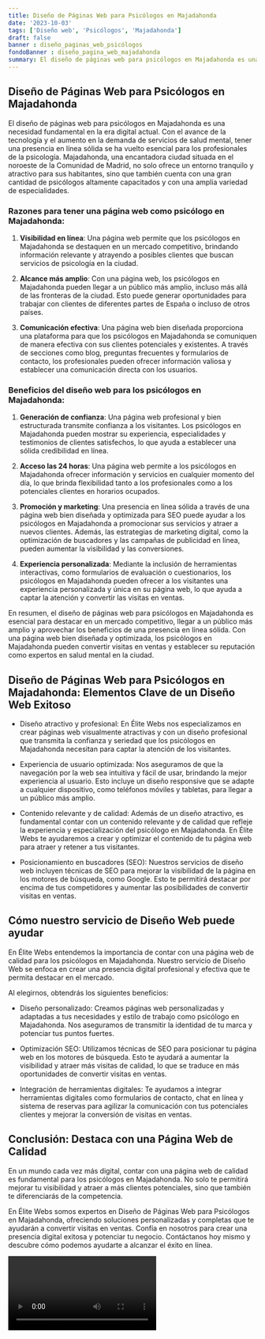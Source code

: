 ```yaml
---
title: Diseño de Páginas Web para Psicólogos en Majadahonda
date: '2023-10-03'
tags: ['Diseño web', 'Psicólogos', 'Majadahonda']
draft: false
banner : diseño_paginas_web_psicólogos
fondoBanner : diseño_pagina_web_majadahonda
summary: El diseño de páginas web para psicólogos en Majadahonda es una necesidad fundamental en la era digital actual. Con el avance de la tecnología y el aumento en la demanda de servicios de salud mental, tener una presencia en línea sólida se ha vuelto esencial para los profesionales de la psicología. Majadahonda, una encantadora ciudad situada en el noroeste de la Comunidad de Madrid, no solo ofrece un entorno tranquilo y atractivo para sus habitantes, sino que también cuenta con una gran cantidad de psicólogos altamente capacitados y con una amplia variedad de especialidades.
---
```


## Diseño de Páginas Web para Psicólogos en Majadahonda

El diseño de páginas web para psicólogos en Majadahonda es una necesidad fundamental en la era digital actual. Con el avance de la tecnología y el aumento en la demanda de servicios de salud mental, tener una presencia en línea sólida se ha vuelto esencial para los profesionales de la psicología. Majadahonda, una encantadora ciudad situada en el noroeste de la Comunidad de Madrid, no solo ofrece un entorno tranquilo y atractivo para sus habitantes, sino que también cuenta con una gran cantidad de psicólogos altamente capacitados y con una amplia variedad de especialidades.

### Razones para tener una página web como psicólogo en Majadahonda:

1. **Visibilidad en línea**: Una página web permite que los psicólogos en Majadahonda se destaquen en un mercado competitivo, brindando información relevante y atrayendo a posibles clientes que buscan servicios de psicología en la ciudad.

2. **Alcance más amplio**: Con una página web, los psicólogos en Majadahonda pueden llegar a un público más amplio, incluso más allá de las fronteras de la ciudad. Esto puede generar oportunidades para trabajar con clientes de diferentes partes de España o incluso de otros países.

3. **Comunicación efectiva**: Una página web bien diseñada proporciona una plataforma para que los psicólogos en Majadahonda se comuniquen de manera efectiva con sus clientes potenciales y existentes. A través de secciones como blog, preguntas frecuentes y formularios de contacto, los profesionales pueden ofrecer información valiosa y establecer una comunicación directa con los usuarios.

### Beneficios del diseño web para los psicólogos en Majadahonda:

1. **Generación de confianza**: Una página web profesional y bien estructurada transmite confianza a los visitantes. Los psicólogos en Majadahonda pueden mostrar su experiencia, especialidades y testimonios de clientes satisfechos, lo que ayuda a establecer una sólida credibilidad en línea.

2. **Acceso las 24 horas**: Una página web permite a los psicólogos en Majadahonda ofrecer información y servicios en cualquier momento del día, lo que brinda flexibilidad tanto a los profesionales como a los potenciales clientes en horarios ocupados.

3. **Promoción y marketing**: Una presencia en línea sólida a través de una página web bien diseñada y optimizada para SEO puede ayudar a los psicólogos en Majadahonda a promocionar sus servicios y atraer a nuevos clientes. Además, las estrategias de marketing digital, como la optimización de buscadores y las campañas de publicidad en línea, pueden aumentar la visibilidad y las conversiones.

4. **Experiencia personalizada**: Mediante la inclusión de herramientas interactivas, como formularios de evaluación o cuestionarios, los psicólogos en Majadahonda pueden ofrecer a los visitantes una experiencia personalizada y única en su página web, lo que ayuda a captar la atención y convertir las visitas en ventas.

En resumen, el diseño de páginas web para psicólogos en Majadahonda es esencial para destacar en un mercado competitivo, llegar a un público más amplio y aprovechar los beneficios de una presencia en línea sólida. Con una página web bien diseñada y optimizada, los psicólogos en Majadahonda pueden convertir visitas en ventas y establecer su reputación como expertos en salud mental en la ciudad.

<GifSeo />

<Cta />

## Diseño de Páginas Web para Psicólogos en Majadahonda: Elementos Clave de un Diseño Web Exitoso

- Diseño atractivo y profesional: En Élite Webs nos especializamos en crear páginas web visualmente atractivas y con un diseño profesional que transmita la confianza y seriedad que los psicólogos en Majadahonda necesitan para captar la atención de los visitantes.

- Experiencia de usuario optimizada: Nos aseguramos de que la navegación por la web sea intuitiva y fácil de usar, brindando la mejor experiencia al usuario. Esto incluye un diseño responsive que se adapte a cualquier dispositivo, como teléfonos móviles y tabletas, para llegar a un público más amplio.

- Contenido relevante y de calidad: Además de un diseño atractivo, es fundamental contar con un contenido relevante y de calidad que refleje la experiencia y especialización del psicólogo en Majadahonda. En Élite Webs te ayudaremos a crear y optimizar el contenido de tu página web para atraer y retener a tus visitantes.

- Posicionamiento en buscadores (SEO): Nuestros servicios de diseño web incluyen técnicas de SEO para mejorar la visibilidad de la página en los motores de búsqueda, como Google. Esto te permitirá destacar por encima de tus competidores y aumentar las posibilidades de convertir visitas en ventas.

## Cómo nuestro servicio de Diseño Web puede ayudar

En Élite Webs entendemos la importancia de contar con una página web de calidad para los psicólogos en Majadahonda. Nuestro servicio de Diseño Web se enfoca en crear una presencia digital profesional y efectiva que te permita destacar en el mercado.

Al elegirnos, obtendrás los siguientes beneficios:

- Diseño personalizado: Creamos páginas web personalizadas y adaptadas a tus necesidades y estilo de trabajo como psicólogo en Majadahonda. Nos aseguramos de transmitir la identidad de tu marca y potenciar tus puntos fuertes.

- Optimización SEO: Utilizamos técnicas de SEO para posicionar tu página web en los motores de búsqueda. Esto te ayudará a aumentar la visibilidad y atraer más visitas de calidad, lo que se traduce en más oportunidades de convertir visitas en ventas.

- Integración de herramientas digitales: Te ayudamos a integrar herramientas digitales como formularios de contacto, chat en línea y sistema de reservas para agilizar la comunicación con tus potenciales clientes y mejorar la conversión de visitas en ventas.

## Conclusión: Destaca con una Página Web de Calidad

En un mundo cada vez más digital, contar con una página web de calidad es fundamental para los psicólogos en Majadahonda. No solo te permitirá mejorar tu visibilidad y atraer a más clientes potenciales, sino que también te diferenciarás de la competencia.

En Élite Webs somos expertos en Diseño de Páginas Web para Psicólogos en Majadahonda, ofreciendo soluciones personalizadas y completas que te ayudarán a convertir visitas en ventas. Confía en nosotros para crear una presencia digital exitosa y potenciar tu negocio. Contáctanos hoy mismo y descubre cómo podemos ayudarte a alcanzar el éxito en línea.

<Video />

<CtaBot job='Psicólogos' city='Majadahonda'/>

<Gmaps query='Majadahonda+españa+maps' />